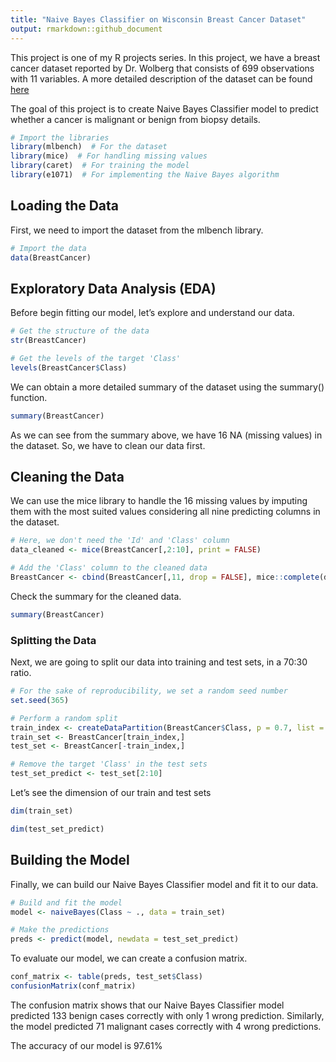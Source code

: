 ```yaml
---
title: "Naive Bayes Classifier on Wisconsin Breast Cancer Dataset"
output: rmarkdown::github_document
---
```

This project is one of my R projects series. In this project, we have a breast cancer dataset reported by Dr. Wolberg that consists of 699 observations with 11 variables. A more detailed description of the dataset can be found [here](https://www.rdocumentation.org/packages/mlbench/versions/2.1-1/topics/BreastCancer)

The goal of this project is to create Naive Bayes Classifier model to predict whether a cancer is malignant or benign from biopsy details.

```r
# Import the libraries
library(mlbench)  # For the dataset
library(mice)  # For handling missing values
library(caret)  # For training the model
library(e1071)  # For implementing the Naive Bayes algorithm
```
## Loading the Data
First, we need to import the dataset from the mlbench library.
```r
# Import the data
data(BreastCancer)

```
## Exploratory Data Analysis (EDA)
Before begin fitting our model, let's explore and understand our data.
```r
# Get the structure of the data
str(BreastCancer)
```
```r
# Get the levels of the target 'Class'
levels(BreastCancer$Class)
```
We can obtain a more detailed summary of the dataset using the summary() function.
```r
summary(BreastCancer)
```
As we can see from the summary above, we have 16 NA (missing values) in the dataset. So, we have to clean our data first.

## Cleaning the Data
We can use the mice library to handle the 16 missing values by imputing them with the most suited values considering all nine predicting columns in the dataset.
```r
# Here, we don't need the 'Id' and 'Class' column
data_cleaned <- mice(BreastCancer[,2:10], print = FALSE)

# Add the 'Class' column to the cleaned data
BreastCancer <- cbind(BreastCancer[,11, drop = FALSE], mice::complete(data_cleaned, 1))
```
Check the summary for the cleaned data.
```r
summary(BreastCancer)
```
### Splitting the Data
Next, we are going to split our data into training and test sets, in a 70:30 ratio.
```r
# For the sake of reproducibility, we set a random seed number
set.seed(365)

# Perform a random split
train_index <- createDataPartition(BreastCancer$Class, p = 0.7, list = FALSE)
train_set <- BreastCancer[train_index,]
test_set <- BreastCancer[-train_index,]

# Remove the target 'Class' in the test sets
test_set_predict <- test_set[2:10]
```
Let's see the dimension of our train and test sets
```r
dim(train_set)
```
```r
dim(test_set_predict)
```
## Building the Model
Finally, we can build our Naive Bayes Classifier model and fit it to our data.
```r
# Build and fit the model
model <- naiveBayes(Class ~ ., data = train_set)

# Make the predictions
preds <- predict(model, newdata = test_set_predict)
```
To evaluate our model, we can create a confusion matrix.
```r
conf_matrix <- table(preds, test_set$Class)
confusionMatrix(conf_matrix)
```
The confusion matrix shows that our Naive Bayes Classifier model predicted 133 benign cases correctly with only 1 wrong prediction. Similarly, the model predicted 71 malignant cases correctly with 4 wrong predictions.

The accuracy of our model is 97.61%